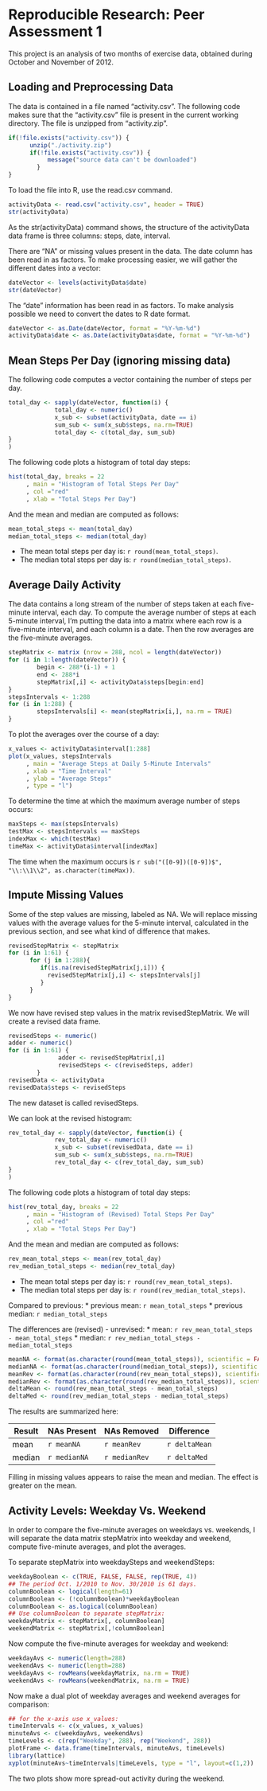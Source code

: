 Reproducible Research: Peer Assessment 1
===========================================

This project is an analysis of two months of exercise data,
obtained during October and November of 2012. 

## Loading and Preprocessing Data

The data is contained in a file named "activity.csv". The following code makes sure that the "activity.csv" file 
is present in the current working directory. The file is
unzipped from "activity.zip". 

```r
if(!file.exists("activity.csv")) {
      unzip("./activity.zip")
      if(!file.exists("activity.csv")) {
           message("source data can't be downloaded")
        }
}
```

To load the file into R, use the read.csv command. 

```r
activityData <- read.csv("activity.csv", header = TRUE)
str(activityData)
```

As the str(activityData) command shows, the structure of the 
activityData data frame is three columns: steps, date, interval. 

There are "NA" or missing values present in the data. 
The date column has been read in as factors. To make
processing easier, we will gather the different dates 
into a vector: 

```r
dateVector <- levels(activityData$date)
str(dateVector)
```

The "date" information has been read in as factors.
To make analysis possible we need to convert the dates
to R date format. 

```r
dateVector <- as.Date(dateVector, format = "%Y-%m-%d")
activityData$date <- as.Date(activityData$date, format = "%Y-%m-%d")
```


## Mean Steps Per Day (ignoring missing data)

The following code computes a vector containing the number of
steps per day. 

```r
total_day <- sapply(dateVector, function(i) {
             total_day <- numeric()
             x_sub <- subset(activityData, date == i)
             sum_sub <- sum(x_sub$steps, na.rm=TRUE)
             total_day <- c(total_day, sum_sub)
}
)
```

The following code plots a histogram of total day steps: 
```r
hist(total_day, breaks = 22
     , main = "Histogram of Total Steps Per Day"
     , col ="red"
     , xlab = "Total Steps Per Day")
```

And the mean and median are computed as follows: 

```r
mean_total_steps <- mean(total_day)
median_total_steps <- median(total_day)
```

* The mean total steps per day is: `r round(mean_total_steps)`.
* The median total steps per day is: `r round(median_total_steps)`.

## Average Daily Activity

The data contains a long stream of the number of steps taken at each five-minute interval, each day. To compute the average number of steps at each 5-minute interval, I'm putting the data into a matrix where each row is a five-minute interval, and each column is a date. Then the row averages are the five-minute averages. 

```r
stepMatrix <- matrix (nrow = 288, ncol = length(dateVector))
for (i in 1:length(dateVector)) {
        begin <- 288*(i-1) + 1
        end <- 288*i
        stepMatrix[,i] <- activityData$steps[begin:end]      
}
stepsIntervals <- 1:288
for (i in 1:288) {
        stepsIntervals[i] <- mean(stepMatrix[i,], na.rm = TRUE)
}
```

To plot the averages over the course of a day: 

```r
x_values <- activityData$interval[1:288]
plot(x_values, stepsIntervals
     , main = "Average Steps at Daily 5-Minute Intervals"
     , xlab = "Time Interval"
     , ylab = "Average Steps"
     , type = "l")
```

To determine the time at which the maximum average number of steps occurs: 

```r
maxSteps <- max(stepsIntervals)
testMax <- stepsIntervals == maxSteps
indexMax <- which(testMax)
timeMax <- activityData$interval[indexMax]
```

The time when the maximum occurs is `r sub("([0-9])([0-9])$", "\\:\\1\\2", as.character(timeMax))`. 

## Impute Missing Values

Some of the step values are missing, labeled as NA. 
We will replace missing values with the average values for the 5-minute interval, calculated in the previous section, and see what kind of difference that makes. 

```r
revisedStepMatrix <- stepMatrix
for (i in 1:61) {
      for (j in 1:288){
         if(is.na(revisedStepMatrix[j,i])) {
           revisedStepMatrix[j,i] <- stepsIntervals[j]
         } 
      }
}
```
We now have revised step values in the matrix revisedStepMatrix. 
We will create a revised data frame. 

```r
revisedSteps <- numeric()
adder <- numeric()
for (i in 1:61) {
              adder <- revisedStepMatrix[,i]
              revisedSteps <- c(revisedSteps, adder)           
        } 
revisedData <- activityData
revisedData$steps <- revisedSteps
```

The new dataset is called revisedSteps. 

We can look at the revised histogram:

```r
rev_total_day <- sapply(dateVector, function(i) {
             rev_total_day <- numeric()
             x_sub <- subset(revisedData, date == i)
             sum_sub <- sum(x_sub$steps, na.rm=TRUE)
             rev_total_day <- c(rev_total_day, sum_sub)
}
)
```

The following code plots a histogram of total day steps: 
```r
hist(rev_total_day, breaks = 22
     , main = "Histogram of (Revised) Total Steps Per Day"
     , col ="red"
     , xlab = "Total Steps Per Day")
```

And the mean and median are computed as follows: 

```r
rev_mean_total_steps <- mean(rev_total_day)
rev_median_total_steps <- median(rev_total_day)
```

* The mean total steps per day is: `r round(rev_mean_total_steps)`.
* The median total steps per day is: `r round(rev_median_total_steps)`.

Compared to previous:
* previous mean: `r mean_total_steps`
* previous median: `r median_total_steps`

The differences are (revised) - unrevised: 
* mean: `r rev_mean_total_steps - mean_total_steps`
* median: `r rev_median_total_steps - median_total_steps`

```r
meanNA <- format(as.character(round(mean_total_steps)), scientific = FALSE)
medianNA <- format(as.character(round(median_total_steps)), scientific = FALSE)
meanRev <- format(as.character(round(rev_mean_total_steps)), scientific = FALSE)
medianRev <- format(as.character(round(rev_median_total_steps)), scientific = FALSE)
deltaMean <- round(rev_mean_total_steps - mean_total_steps)
deltaMed <- round(rev_median_total_steps - median_total_steps)
```

The results are summarized here: 

Result | NAs Present | NAs Removed | Difference
-------|-------------|-------------|-------------
mean   |`r meanNA`   |`r meanRev`  |`r deltaMean`
median |`r medianNA` |`r medianRev`|`r deltaMed`

Filling in missing values appears to raise the mean and median. The effect is greater on the mean. 

## Activity Levels: Weekday Vs. Weekend

In order to compare the five-minute averages on weekdays vs. weekends, I will separate the data matrix stepMatrix into weekday and weekend, compute five-minute averages, and plot the averages. 

To separate stepMatrix into weekdaySteps and weekendSteps:

```r
weekdayBoolean <- c(TRUE, FALSE, FALSE, rep(TRUE, 4))
## The period Oct. 1/2010 to Nov. 30/2010 is 61 days. 
columnBoolean <- logical(length=61)
columnBoolean <- (!columnBoolean)*weekdayBoolean
columnBoolean <- as.logical(columnBoolean)
## Use columnBoolean to separate stepMatrix:
weekdayMatrix <- stepMatrix[, columnBoolean]
weekendMatrix <- stepMatrix[,!columnBoolean]
```

Now compute the five-minute averages for weekday and weekend: 

```r
weekdayAvs <- numeric(length=288)
weekendAvs <- numeric(length=288)
weekdayAvs <- rowMeans(weekdayMatrix, na.rm = TRUE)
weekendAvs <- rowMeans(weekendMatrix, na.rm = TRUE)
```

Now make a dual plot of weekday averages and weekend averages for comparison: 

```r
## for the x-axis use x_values:
timeIntervals <- c(x_values, x_values)
minuteAvs <- c(weekdayAvs, weekendAvs)
timeLevels <- c(rep("Weekday", 288), rep("Weekend", 288))
plotFrame <- data.frame(timeIntervals, minuteAvs, timeLevels)
library(lattice)
xyplot(minuteAvs~timeIntervals|timeLevels, type = "l", layout=c(1,2))
```

The two plots show more spread-out activity during the weekend. 

